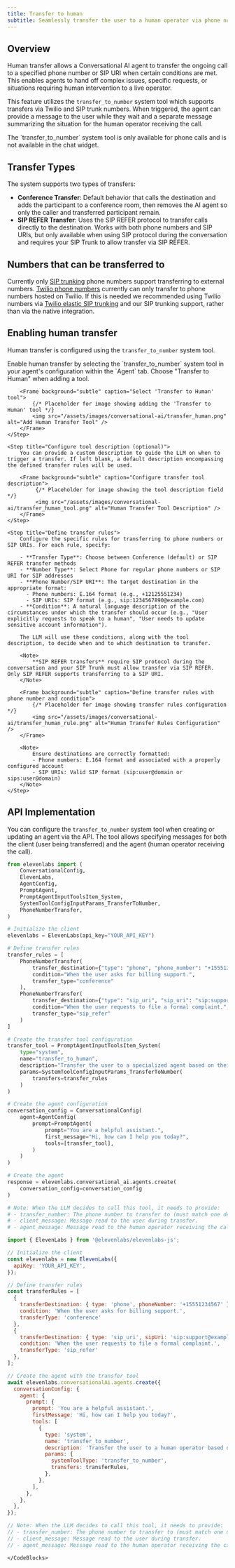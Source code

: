 ```yaml
---
title: Transfer to human
subtitle: Seamlessly transfer the user to a human operator via phone number based on defined conditions.
---
```


## Overview

Human transfer allows a Conversational AI agent to transfer the ongoing call to a specified phone number or SIP URI when certain conditions are met. This enables agents to hand off complex issues, specific requests, or situations requiring human intervention to a live operator.

This feature utilizes the `transfer_to_number` system tool which supports transfers via Twilio and SIP trunk numbers. When triggered, the agent can provide a message to the user while they wait and a separate message summarizing the situation for the human operator receiving the call.

<Note>
The `transfer_to_number` system tool is only available for phone calls and is not available in the chat widget.
</Note>

## Transfer Types

The system supports two types of transfers:

- **Conference Transfer**: Default behavior that calls the destination and adds the participant to a conference room, then removes the AI agent so only the caller and transferred participant remain.
- **SIP REFER Transfer**: Uses the SIP REFER protocol to transfer calls directly to the destination. Works with both phone numbers and SIP URIs, but only available when using SIP protocol during the conversation and requires your SIP Trunk to allow transfer via SIP REFER.

<Markdown src="/snippets/human_transfer_custom_llm.mdx" />

## Numbers that can be transferred to

Currently only [SIP trunking](/docs/conversational-ai/phone-numbers/sip-trunking) phone numbers support transferring to external numbers.
[Twilio phone numbers](/docs/conversational-ai/phone-numbers/twilio-integration/native-integration) currently can only transfer to phone numbers hosted on Twilio. If this is needed we recommended using Twilio numbers via [Twilio elastic SIP trunking](https://www.twilio.com/docs/sip-trunking) and our SIP trunking support, rather than via the native integration.

## Enabling human transfer

Human transfer is configured using the `transfer_to_number` system tool.

<Steps>
    <Step title="Add the transfer tool">
        Enable human transfer by selecting the `transfer_to_number` system tool in your agent's configuration within the `Agent` tab. Choose "Transfer to Human" when adding a tool.

        <Frame background="subtle" caption="Select 'Transfer to Human' tool">
            {/* Placeholder for image showing adding the 'Transfer to Human' tool */}
            <img src="/assets/images/conversational-ai/transfer_human.png" alt="Add Human Transfer Tool" />
        </Frame>
    </Step>

    <Step title="Configure tool description (optional)">
        You can provide a custom description to guide the LLM on when to trigger a transfer. If left blank, a default description encompassing the defined transfer rules will be used.

        <Frame background="subtle" caption="Configure transfer tool description">
             {/* Placeholder for image showing the tool description field */}
             <img src="/assets/images/conversational-ai/transfer_human_tool.png" alt="Human Transfer Tool Description" />
        </Frame>
    </Step>

    <Step title="Define transfer rules">
        Configure the specific rules for transferring to phone numbers or SIP URIs. For each rule, specify:

        - **Transfer Type**: Choose between Conference (default) or SIP REFER transfer methods
        - **Number Type**: Select Phone for regular phone numbers or SIP URI for SIP addresses
        - **Phone Number/SIP URI**: The target destination in the appropriate format:
          - Phone numbers: E.164 format (e.g., +12125551234)
          - SIP URIs: SIP format (e.g., sip:1234567890@example.com)
        - **Condition**: A natural language description of the circumstances under which the transfer should occur (e.g., "User explicitly requests to speak to a human", "User needs to update sensitive account information").

        The LLM will use these conditions, along with the tool description, to decide when and to which destination to transfer.

        <Note>
            **SIP REFER transfers** require SIP protocol during the conversation and your SIP Trunk must allow transfer via SIP REFER. Only SIP REFER supports transferring to a SIP URI.
        </Note>

        <Frame background="subtle" caption="Define transfer rules with phone number and condition">
            {/* Placeholder for image showing transfer rules configuration */}
            <img src="/assets/images/conversational-ai/transfer_human_rule.png" alt="Human Transfer Rules Configuration" />
        </Frame>

        <Note>
            Ensure destinations are correctly formatted:
            - Phone numbers: E.164 format and associated with a properly configured account
            - SIP URIs: Valid SIP format (sip:user@domain or sips:user@domain)
        </Note>
    </Step>

</Steps>

## API Implementation

You can configure the `transfer_to_number` system tool when creating or updating an agent via the API. The tool allows specifying messages for both the client (user being transferred) and the agent (human operator receiving the call).

<CodeBlocks>

```python
from elevenlabs import (
    ConversationalConfig,
    ElevenLabs,
    AgentConfig,
    PromptAgent,
    PromptAgentInputToolsItem_System,
    SystemToolConfigInputParams_TransferToNumber,
    PhoneNumberTransfer,
)

# Initialize the client
elevenlabs = ElevenLabs(api_key="YOUR_API_KEY")

# Define transfer rules
transfer_rules = [
    PhoneNumberTransfer(
        transfer_destination={"type": "phone", "phone_number": "+15551234567"},
        condition="When the user asks for billing support.",
        transfer_type="conference"
    ),
    PhoneNumberTransfer(
        transfer_destination={"type": "sip_uri", "sip_uri": "sip:support@example.com"},
        condition="When the user requests to file a formal complaint.",
        transfer_type="sip_refer"
    )
]

# Create the transfer tool configuration
transfer_tool = PromptAgentInputToolsItem_System(
    type="system",
    name="transfer_to_human",
    description="Transfer the user to a specialized agent based on their request.", # Optional custom description
    params=SystemToolConfigInputParams_TransferToNumber(
        transfers=transfer_rules
    )
)

# Create the agent configuration
conversation_config = ConversationalConfig(
    agent=AgentConfig(
        prompt=PromptAgent(
            prompt="You are a helpful assistant.",
            first_message="Hi, how can I help you today?",
            tools=[transfer_tool],
        )
    )
)

# Create the agent
response = elevenlabs.conversational_ai.agents.create(
    conversation_config=conversation_config
)

# Note: When the LLM decides to call this tool, it needs to provide:
# - transfer_number: The phone number to transfer to (must match one defined in rules).
# - client_message: Message read to the user during transfer.
# - agent_message: Message read to the human operator receiving the call.
```

```javascript
import { ElevenLabs } from '@elevenlabs/elevenlabs-js';

// Initialize the client
const elevenlabs = new ElevenLabs({
  apiKey: 'YOUR_API_KEY',
});

// Define transfer rules
const transferRules = [
  {
    transferDestination: { type: 'phone', phoneNumber: '+15551234567' },
    condition: 'When the user asks for billing support.',
    transferType: 'conference'
  },
  {
    transferDestination: { type: 'sip_uri', sipUri: 'sip:support@example.com' },
    condition: 'When the user requests to file a formal complaint.',
    transferType: 'sip_refer'
  },
];

// Create the agent with the transfer tool
await elevenlabs.conversationalAi.agents.create({
  conversationConfig: {
    agent: {
      prompt: {
        prompt: 'You are a helpful assistant.',
        firstMessage: 'Hi, how can I help you today?',
        tools: [
          {
            type: 'system',
            name: 'transfer_to_number',
            description: 'Transfer the user to a human operator based on their request.', // Optional custom description
            params: {
              systemToolType: 'transfer_to_number',
              transfers: transferRules,
            },
          },
        ],
      },
    },
  },
});

// Note: When the LLM decides to call this tool, it needs to provide:
// - transfer_number: The phone number to transfer to (must match one defined in rules).
// - client_message: Message read to the user during transfer.
// - agent_message: Message read to the human operator receiving the call.
```

```
</CodeBlocks>
